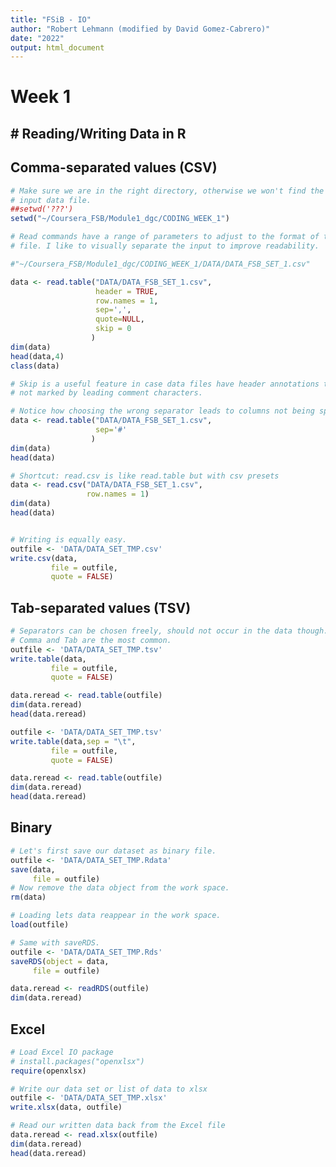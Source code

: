 ```yaml
---
title: "FSiB - IO"
author: "Robert Lehmann (modified by David Gomez-Cabrero)"
date: "2022"
output: html_document
---
```


# Week 1

## \# Reading/Writing Data in R

## Comma-separated values (CSV)

```r
# Make sure we are in the right directory, otherwise we won't find the expected 
# input data file.
##setwd('???')
setwd("~/Coursera_FSB/Module1_dgc/CODING_WEEK_1")

# Read commands have a range of parameters to adjust to the format of the input
# file. I like to visually separate the input to improve readability.

#"~/Coursera_FSB/Module1_dgc/CODING_WEEK_1/DATA/DATA_FSB_SET_1.csv"

data <- read.table("DATA/DATA_FSB_SET_1.csv", 
                   header = TRUE,
                   row.names = 1,
                   sep=',',
                   quote=NULL,
                   skip = 0
                  )
dim(data)
head(data,4)
class(data)

# Skip is a useful feature in case data files have header annotations that are 
# not marked by leading comment characters.

# Notice how choosing the wrong separator leads to columns not being split up.
data <- read.table("DATA/DATA_FSB_SET_1.csv", 
                   sep='#'
                  )
dim(data)
head(data)

# Shortcut: read.csv is like read.table but with csv presets
data <- read.csv("DATA/DATA_FSB_SET_1.csv",
                 row.names = 1)
dim(data)
head(data)


# Writing is equally easy.
outfile <- 'DATA/DATA_SET_TMP.csv'
write.csv(data,
         file = outfile,
         quote = FALSE)

```

## Tab-separated values (TSV)

```r
# Separators can be chosen freely, should not occur in the data though.
# Comma and Tab are the most common.
outfile <- 'DATA/DATA_SET_TMP.tsv'
write.table(data,
         file = outfile,
         quote = FALSE)

data.reread <- read.table(outfile)
dim(data.reread)
head(data.reread)

outfile <- 'DATA/DATA_SET_TMP.tsv'
write.table(data,sep = "\t",
         file = outfile,
         quote = FALSE)

data.reread <- read.table(outfile)
dim(data.reread)
head(data.reread)
```

## Binary

```r
# Let's first save our dataset as binary file.
outfile <- 'DATA/DATA_SET_TMP.Rdata'
save(data, 
     file = outfile)
# Now remove the data object from the work space.
rm(data)

# Loading lets data reappear in the work space.
load(outfile)

# Same with saveRDS.
outfile <- 'DATA/DATA_SET_TMP.Rds'
saveRDS(object = data, 
     file = outfile)

data.reread <- readRDS(outfile)
dim(data.reread)
```

## Excel

```r

# Load Excel IO package
# install.packages("openxlsx")
require(openxlsx)

# Write our data set or list of data to xlsx
outfile <- 'DATA/DATA_SET_TMP.xlsx'
write.xlsx(data, outfile)

# Read our written data back from the Excel file
data.reread <- read.xlsx(outfile)
dim(data.reread)
head(data.reread)
```
